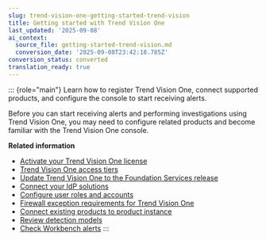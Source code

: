 ```yaml
---
slug: trend-vision-one-getting-started-trend-vision
title: Getting started with Trend Vision One
last_updated: '2025-09-08'
ai_context:
  source_file: getting-started-trend-vision.md
  conversion_date: '2025-09-08T23:42:18.785Z'
conversion_status: converted
translation_ready: true
---
```


::: {role="main"}
Learn how to register Trend Vision One, connect supported products, and configure the console to start receiving alerts.

Before you can start receiving alerts and performing investigations using Trend Vision One, you may need to configure related products and become familiar with the Trend Vision One console.

**Related information**

- [Activate your Trend Vision One license](activate-product-licenses.md "Activate your product licenses for Trend Vision One credits and solutions.")
- [Trend Vision One access tiers](accessing-your-console.md "Understand Trend Vision One access tiers and license expiration policies.")
- [Update Trend Vision One to the Foundation Services release](update-foundation-services-release.md "Update your Trend Vision One to experience enhanced account and identity management, strengthened centralized management capabilities, improved compliance, and newly updated services.")
- [Connect your IdP solutions](connecting-your-idp-solutions.md "Trend Vision One uses Identity Provider (IdP) solutions to support seamless, SAML-based, single sign-on (SSO) using your corporate account credentials.")
- [Configure user roles and accounts](configuring-user-roles-accounts.md "With Trend Vision One you can configure user roles to grant app permissions and scope to user accounts. You can then create user accounts, like local accounts or SAML, single sign-on (SSO) accounts, for authorized users to access the Trend Vision One console and assign the user roles these accounts.")
- [Firewall exception requirements for Trend Vision One](firewall-exception-requirements-for.mdx)
- [Connect existing products to product instance](existing-products-instance.mdx)
- [Review detection models](reviewing-detection-models.md "Use the Detection Model Management app to control the types of alerts that Trend Vision One triggers and sends to the Workbench.")
- [Check Workbench alerts](checking-workbench-alerts.md "The Workbench app displays the alerts triggered by detection models.")
:::
